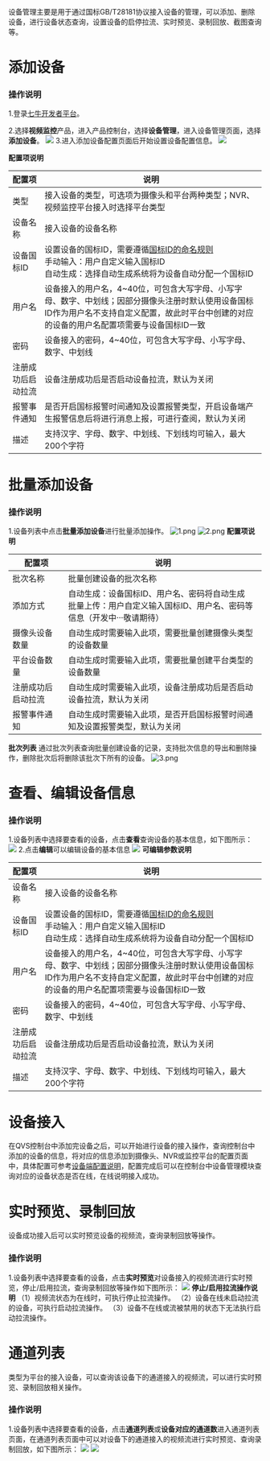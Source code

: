 设备管理主要是用于通过国标GB/T28181协议接入设备的管理，可以添加、删除设备，进行设备状态查询，设置设备的启停拉流、实时预览、录制回放、截图查询等。

# **添加设备**
### **操作说明**

1.登录[七牛开发者平台](https://sso.qiniu.com/?client_id=PIapUKqa3u6S24H868BelwrG0OFu8dS7AxVQ8oz8HznLXhgrl2BnjaO9cs9LzxK2&redirect_url=https:%2F%2Fportal.qiniu.com%2Fapi%2Fgaea%2Fsso%2Fsignin%3Fredirect%3D%252Fcreate)。

2.选择**视频监控**产品，进入产品控制台，选择**设备管理**，进入设备管理页面，选择**添加设备**。
![](https://dn-odum9helk.qbox.me/FjI43wvf-dcIxKIdv3o67kApPepi)
3.进入添加设备配置页面后开始设置设备配置信息。
![](https://dn-odum9helk.qbox.me/FvmGAAjGoWMyUard1jCO5Ntp_1R-)

**配置项说明**

|配置项|说明|
|---|---|
|类型|接入设备的类型，可选项为摄像头和平台两种类型；NVR、视频监控平台接入时选择平台类型|
|设备名称|接入设备的设备名称
|设备国标ID|设置设备的国标ID，需要遵循[国标ID的命名规则](https://developer.qiniu.io/qvs/kb/7027/gb-id-naming-conventions)<br>手动输入：用户自定义输入国标ID<br>自动生成：选择自动生成系统将为设备自动分配一个国标ID|
|用户名|设备接入的用户名，4~40位，可包含大写字母、小写字母、数字、中划线；因部分摄像头注册时默认使用设备国标ID作为用户名不支持自定义配置，故此时平台中创建的对应的设备的用户名配置项需要与设备国标ID一致|
|密码|设备接入的密码，4~40位，可包含大写字母、小写字母、数字、中划线|
|注册成功后启动拉流|设备注册成功后是否启动设备拉流，默认为关闭|
|报警事件通知|是否开启国标报警时间通知及设置报警类型，开启设备端产生报警信息后将进行消息上报，可进行查阅，默认为关闭|
|描述|支持汉字、字母、数字、中划线、下划线均可输入，最大200个字符|
# **批量添加设备**
### **操作说明**
1.设备列表中点击**批量添加设备**进行批量添加操作。
![1.png](https://dn-odum9helk.qbox.me/Fk8I4VHt_KVZia727Pt39jpePXYf)
![2.png](https://dn-odum9helk.qbox.me/FnnHoV7BIddXouPKUiF1anyOstbO)
**配置项说明**

|配置项|说明|
|---|---|
|批次名称|批量创建设备的批次名称|
|添加方式|自动生成：设备国标ID、用户名、密码将自动生成<br>批量上传：用户自定义输入国标ID、用户名、密码等信息（开发中···敬请期待）|
|摄像头设备数量|自动生成时需要输入此项，需要批量创建摄像头类型的设备数量|
|平台设备数量|自动生成时需要输入此项，需要批量创建平台类型的设备数量|
|注册成功后启动拉流|自动生成时需要输入此项，设备注册成功后是否启动设备拉流，默认为关闭|
|报警事件通知|自动生成时需要输入此项，是否开启国标报警时间通知及设置报警类型，默认为关闭|
**批次列表**
通过批次列表查询批量创建设备的记录，支持批次信息的导出和删除操作，删除批次后将删除该批次下所有的设备。
![3.png](https://dn-odum9helk.qbox.me/FnXmUF-CeZE_-uPFZU-s1ShDop2z)

# **查看、编辑设备信息**
### **操作说明**
1.设备列表中选择要查看的设备，点击**查看**查询设备的基本信息，如下图所示：
![](https://dn-odum9helk.qbox.me/FnxvS5L4DL-FTuNJxxCUjrdGfupD)
2.点击**编辑**可以编辑设备的基本信息
![](https://dn-odum9helk.qbox.me/FgtXAE6jsjtHKDg7c3vb12st4Iu4)
**可编辑参数说明**

|配置项|说明|
|---|---|
|设备名称|接入设备的设备名称
|设备国标ID|设置设备的国标ID，需要遵循[国标ID的命名规则](https://developer.qiniu.io/qvs/kb/7027/gb-id-naming-conventions)<br>手动输入：用户自定义输入国标ID<br>自动生成：选择自动生成系统将为设备自动分配一个国标ID|
|用户名|设备接入的用户名，4~40位，可包含大写字母、小写字母、数字、中划线；因部分摄像头注册时默认使用设备国标ID作为用户名不支持自定义配置，故此时平台中创建的对应的设备的用户名配置项需要与设备国标ID一致|
|密码|设备接入的密码，4~40位，可包含大写字母、小写字母、数字、中划线|
|注册成功后启动拉流|设备注册成功后是否启动设备拉流，默认为关闭|
|描述|支持汉字、字母、数字、中划线、下划线均可输入，最大200个字符|

# **设备接入**
在QVS控制台中添加完设备之后，可以开始进行设备的接入操作，查询控制台中添加的设备的信息，将对应的信息添加到摄像头、NVR或监控平台的配置页面中，具体配置可参考[设备端配置说明](https://developer.qiniu.io/qvs/kb/7028/gb-access)，配置完成后可以在控制台中设备管理模块查询对应的设备状态是否在线，在线说明接入成功。

# **实时预览、录制回放**
设备成功接入后可以实时预览设备的视频流，查询录制回放等操作。
### **操作说明**
1.设备列表中选择要查看的设备，点击**实时预览**对设备接入的视频流进行实时预览，停止/启用拉流，查询录制回放等操作如下图所示：
![](https://dn-odum9helk.qbox.me/FqCqZujuJjMT1RVO4ULfQENiKnLw)
**停止/启用拉流操作说明**
（1）视频流状态为在线时，可执行停止拉流操作。
（2）设备在线未启动拉流的设备，可执行启动拉流操作。
（3）设备不在线或流被禁用的状态下无法执行启动拉流操作。
# **通道列表**
类型为平台的接入设备，可以查询该设备下的通道接入的视频流，可以进行实时预览、录制回放相关操作。
### **操作说明**
1.设备列表中选择要查看的设备，点击**通道列表**或**设备对应的通道数**进入通道列表页面，在通道列表页面中可以对设备下的通道接入的视频流进行实时预览、查询录制回放，如下图所示：
![](https://dn-odum9helk.qbox.me/FozK_IVT7GDaWnttJS8TgiRxsDLg)
![](https://dn-odum9helk.qbox.me/Fhra4-B-KuLt2Dj7eZlR3PQsHvaQ)


